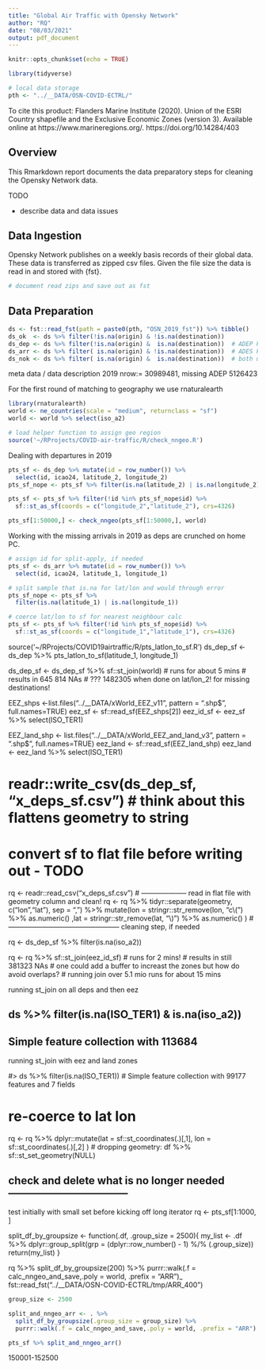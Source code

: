 ```yaml
---
title: "Global Air Traffic with Opensky Network"
author: "RQ"
date: "08/03/2021"
output: pdf_document
---
```


```r
knitr::opts_chunk$set(echo = TRUE)
```
```r
library(tidyverse)

# local data storage
pth <- "../__DATA/OSN-COVID-ECTRL/"
```


To cite this product:
Flanders Marine Institute (2020). Union of the ESRI Country shapefile and the Exclusive Economic Zones (version 3). Available online at https://www.marineregions.org/. https://doi.org/10.14284/403
 
 

## Overview

This Rmarkdown report documents the data preparatory steps for cleaning the Opensky Network data.

TODO

* describe data and data issues

## Data Ingestion

Opensky Network publishes on a weekly basis records of their global data.
These data is transferred as zipped csv files.
Given the file size the data is read in and stored with {fst}.

```r
# document read zips and save out as fst
```

## Data Preparation

```r
ds <- fst::read_fst(path = paste0(pth, "OSN_2019_fst")) %>% tibble()
ds_ok  <- ds %>% filter(!is.na(origin) & !is.na(destination))
ds_dep <- ds %>% filter(!is.na(origin) &  is.na(destination))  # ADEP known
ds_arr <- ds %>% filter( is.na(origin) & !is.na(destination))  # ADES known
ds_nok <- ds %>% filter( is.na(origin) &  is.na(destination))  # both unknown
```

meta data / data description
2019 nrow:= 30989481, missing ADEP 5126423

For the first round of matching to geography we use rnaturalearth

```r
library(rnaturalearth)
world <- ne_countries(scale = "medium", returnclass = "sf")
world <- world %>% select(iso_a2)

# load helper function to assign geo region
source('~/RProjects/COVID-air-traffic/R/check_nngeo.R')
```

Dealing with departures in 2019

```r
pts_sf <- ds_dep %>% mutate(id = row_number()) %>%
  select(id, icao24, latitude_2, longitude_2) 
pts_sf_nope <- pts_sf %>% filter(is.na(latitude_2) | is.na(longitude_2))

pts_sf <- pts_sf %>% filter(!id %in% pts_sf_nope$id) %>%
  sf::st_as_sf(coords = c("longitude_2","latitude_2"), crs=4326)

pts_sf[1:50000,] <- check_nngeo(pts_sf[1:50000,], world)
```


Working with the missing arrivals in 2019 as deps are crunched on home PC.

```r
# assign id for split-apply, if needed
pts_sf <- ds_arr %>% mutate(id = row_number()) %>%
  select(id, icao24, latitude_1, longitude_1) 

# split sample that is.na for lat/lon and would through error
pts_sf_nope <- pts_sf %>% 
  filter(is.na(latitude_1) | is.na(longitude_1))

# coerce lat/lon to sf for nearest neighbour calc
pts_sf <- pts_sf %>% filter(!id %in% pts_sf_nope$id) %>%
  sf::st_as_sf(coords = c("longitude_1","latitude_1"), crs=4326)
```

source('~/RProjects/COVID19airtraffic/R/pts_latlon_to_sf.R')
ds_dep_sf <- ds_dep %>% pts_latlon_to_sf(latitude_1, longitude_1)

ds_dep_sf <- ds_dep_sf %>% sf::st_join(world)  # runs for about 5 mins
# results in 645 814 NAs
# ??? 1482305 when done on lat/lon_2! for missing destinations!

EEZ_shps <-list.files("../__DATA/xWorld_EEZ_v11", pattern = ".shp$", full.names=TRUE)
eez_sf <- sf::read_sf(EEZ_shps[2])
eez_id_sf <- eez_sf %>% select(ISO_TER1)

EEZ_land_shp <- list.files("../__DATA/xWorld_EEZ_and_land_v3", pattern = ".shp$", full.names=TRUE)
eez_land <- sf::read_sf(EEZ_land_shp)
eez_land <- eez_land %>% select(ISO_TER1)

# readr::write_csv(ds_dep_sf, "x_deps_sf.csv") # think about this flattens geometry to string
# convert sf to flat file before writing out - TODO
rq <- readr::read_csv("x_deps_sf.csv")
# -------------------- read in flat file with geometry column and clean!
rq <- rq %>% 
  tidyr::separate(geometry, c("lon","lat"), sep = ", ") %>% 
  mutate(lon = stringr::str_remove(lon, "c\\(") %>% as.numeric()
        ,lat = stringr::str_remove(lat, "\\)")  %>% as.numeric()
        )
# ------------------------------------------------ cleaning step, if needed

rq <- ds_dep_sf %>% filter(is.na(iso_a2))

rq <- rq %>% sf::st_join(eez_id_sf)     # runs for 2 mins!
# results in still 381323 NAs
# one could add a buffer to increast the zones but how do avoid overlaps?
# running join over 5.1 mio runs for about 15 mins

######### running st_join on all deps and then eez
## ds %>% filter(is.na(ISO_TER1) & is.na(iso_a2))
## Simple feature collection with 113684
######### running st_join with eez and land zones
#> ds %>% filter(is.na(ISO_TER1))
# Simple feature collection with 99177 features and 7 fields

# re-coerce to lat lon
rq <- rq %>%
     dplyr::mutate(lat = sf::st_coordinates(.)[,1],
                   lon = sf::st_coordinates(.)[,2]
                   )
# dropping geometry:  df %>% sf::st_set_geometry(NULL)




## check and delete what is no longer needed -----------------------------------

test initially with small set before kicking off long iterator
rq <- pts_sf[1:1000, ]

split_df_by_groupsize <- function(.df, .group_size = 2500){
  my_list <- .df %>%
    dplyr::group_split(grp = (dplyr::row_number() - 1) %/% (.group_size))
  return(my_list)
}

rq %>% split_df_by_groupsize(200) %>% 
  purrr::walk(.f = calc_nngeo_and_save,.poly = world, .prefix = "ARR")_
fst::read_fst("../__DATA/OSN-COVID-ECTRL/tmp/ARR_400")

```r
group_size <- 2500

split_and_nngeo_arr <- . %>%
  split_df_by_groupsize(.group_size = group_size) %>% 
  purrr::walk(.f = calc_nngeo_and_save,.poly = world, .prefix = "ARR")

pts_sf %>% split_and_nngeo_arr()
```

150001-152500

